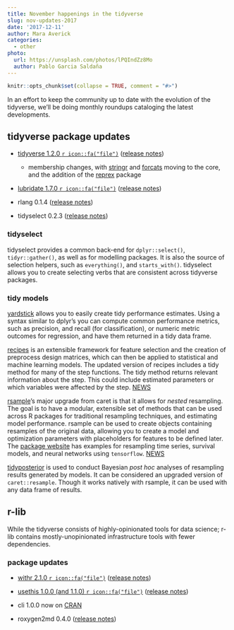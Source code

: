 ```yaml
---
title: November happenings in the tidyverse
slug: nov-updates-2017
date: '2017-12-11'
author: Mara Averick
categories:
  - other
photo:
  url: https://unsplash.com/photos/lPQIndZz8Mo
  author: Pablo Garcia Saldaña
---
```


```r
knitr::opts_chunk$set(collapse = TRUE, comment = "#>")
```

In an effort to keep the community up to date with the evolution of the tidyverse, we'll be doing monthly roundups cataloging the latest developments.

## tidyverse package updates

* [tidyverse 1.2.0 `r icon::fa("file")`](https://www.tidyverse.org/articles/2017/11/tidyverse_1.2.0/)  ([release notes](https://github.com/tidyverse/tidyverse/releases/))
  + membership changes, with [stringr](http://stringr.tidyverse.org) and [forcats](http://forcats.tidyverse.org) moving to the core, and the addition of the [reprex](http://reprex.tidyverse.org/) package

* [lubridate 1.7.0 `r icon::fa("file")`](https://www.tidyverse.org/articles/2017/11/lubridate-1.7.0/) ([release notes](https://github.com/tidyverse/lubridate/releases))

* rlang 0.1.4 ([release notes](https://github.com/tidyverse/rlang/releases))

* tidyselect 0.2.3 ([release notes](https://github.com/tidyverse/tidyselect/releases))

### tidyselect

tidyselect provides a common back-end for `dplyr::select()`, `tidyr::gather()`, as well as for modelling packages. It is also the source of selection helpers, such as `everything()`, and `starts_with()`. tidyselect allows you to create selecting verbs that are consistent across tidyverse packages.

### tidy models

[yardstick](https://topepo.github.io/yardstick/) allows you to easily create tidy performance estimates. Using a syntax similar to dplyr’s you can compute common performance metrics, such as precision, and recall (for classification), or numeric metric outcomes for regression, and have them returned in a tidy data frame. 

[recipes](https://topepo.github.io/recipes/) is an extensible framework for feature selection and the creation of preprocess design matrices, which can then be applied to statistical and machine learning models. The updated version of recipes includes a tidy method for many of the step functions. The tidy method returns relevant information about the step. This could include estimated parameters or which variables were affected by the step. [NEWS](https://topepo.github.io/recipes/news/index.html)

[rsample](https://topepo.github.io/rsample/)’s major upgrade from caret is that it allows for *nested* resampling. The goal is to have a modular, extensible set of methods that can be used across R packages for traditional resampling techniques, and estimating model performance. rsample can be used to create objects containing resamples of the original data, allowing you to create a model and optimization parameters with placeholders for features to be defined later. The [package website](https://topepo.github.io/rsample/) has examples for resampling time series, survival models, and neural networks using `tensorflow`. [NEWS](https://topepo.github.io/rsample/news/index.html)

[tidyposterior](https://topepo.github.io/tidyposterior/) is used to conduct Bayesian *post hoc* analyses of resampling results generated by models. It can be considered an upgraded version of `caret::resample`. Though it works natively with rsample, it can be used with any data frame of results.

## r-lib

While the tidyverse consists of highly-opinionated tools for data science; r-lib contains mostly-unopinionated infrastructure tools with fewer dependencies.

### package updates

* [withr 2.1.0 `r icon::fa("file")`](https://www.tidyverse.org/articles/2017/11/withr-2.1.0/) ([release notes](https://github.com/r-lib/withr/releases))

* [usethis 1.0.0 (and 1.1.0) `r icon::fa("file")`](https://www.tidyverse.org/articles/2017/11/usethis-1.0.0/) ([release notes](https://github.com/r-lib/usethis/releases/tag/v1.1.0))

* cli 1.0.0 now on [CRAN](https://cran.r-project.org/web/packages/cli/)

* roxygen2md 0.4.0 ([release notes](https://github.com/r-lib/roxygen2md/releases/tag/v0.0-4))

